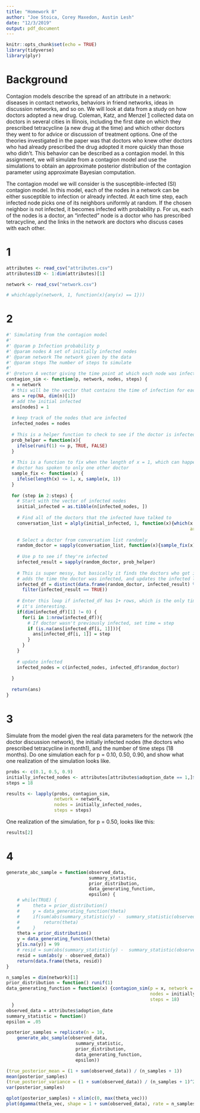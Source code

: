 ---
title: "Homework 8"
author: "Joe Stoica, Corey Maxedon, Austin Lesh"
date: "12/3/2019"
output: pdf_document
---

```{r setup, include=FALSE}
knitr::opts_chunk$set(echo = TRUE)
library(tidyverse)
library(plyr)
``` 

# Background 

Contagion models describe the spread of an attribute in a network: diseases in contact networks, behaviors in friend networks, ideas in discussion networks, and so on. We will look at data from a study on how doctors adopted a new drug. Coleman, Katz, and Menzel [1] collected data on doctors in several cities in Illinois, including the first date on which they prescribed tetracycline (a new drug at the time) and which other doctors they went to for advice or discussion of treatment options. One of the theories investigated in the paper was that doctors who knew other doctors who had already prescribed the drug adopted it more quickly than those who didn’t.  This behavior can be described as a contagion model. In this assignment, we will simulate from a contagion model and use the simulations to obtain an approximate posterior distribution of the contagion parameter using approximate Bayesian computation.

The contagion model we will consider is the susceptible-infected (SI) contagion model. In this model, each of the nodes in a network can be either susceptible to infection or already infected. At each time step, each infected node picks one of its neighbors uniformly at random. If the chosen neighbor is not infected, it becomes infected with probability p. For us, each of the nodes is a doctor, an “infected” node is a doctor who has prescribed tetracycline, and the links in the network are doctors who discuss cases with each other.

# 1

```{r, message=FALSE, warning=FALSE}
attributes <- read_csv("attributes.csv")
attributes$ID <- 1:dim(attributes)[1]

network <- read_csv("network.csv")

# which(apply(network, 1, function(x){any(x) == 1}))
```

# 2

```{r}
#' Simulating from the contagion model
#'
#' @param p Infection probability p
#' @param nodes A set of initially infected nodes
#' @param network The network given by the data
#' @param steps The number of steps to simulate
#'
#' @return A vector giving the time point at which each node was infected
contagion_sim <- function(p, network, nodes, steps) {
  n = network
  # this will be the vector that contains the time of infection for each doctor
  ans = rep(NA, dim(n)[1])
  # add the initial infected
  ans[nodes] = 1
  
  # keep track of the nodes that are infected 
  infected_nodes = nodes
  
  # This is a helper function to check to see if the doctor is infected or not
  prob_helper = function(x){
    ifelse(runif(1) <= p, TRUE, FALSE)
  }
  
  # This is a function to fix when the length of x = 1, which can happen if a 
  # doctor has spoken to only one other doctor
  sample_fix <- function(x) {
    ifelse(length(x) <= 1, x, sample(x, 1))
  }
  
  for (step in 2:steps) {
    # Start with the vector of infected nodes
    initial_infected = as.tibble(n[infected_nodes, ])
    
    # Find all of the doctors that the infected have talked to
    conversation_list = alply(initial_infected, 1, function(x){which(x == 1,
                                                                     arr.ind = FALSE)})
    
    # Select a doctor from conversation list randomly
    random_doctor = sapply(conversation_list, function(x){sample_fix(x)})
    
    # Use p to see if they're infected
    infected_result = sapply(random_doctor, prob_helper)
    
    # This is super messy, but basically it finds the doctors who got infected,
    # adds the time the doctor was infected, and updates the infected list
    infected_df = distinct(data.frame(random_doctor, infected_result) %>% 
      filter(infected_result == TRUE))
    
    # Enter this loop if infected_df has 1+ rows, which is the only time
    # it's interesting. 
    if(dim(infected_df)[1] != 0) {
      for(i in 1:nrow(infected_df)){
        # If doctor wasn't previously infected, set time = step
        if (is.na(ans[infected_df[i, 1]])){
          ans[infected_df[i, 1]] = step
        }
      }
    }
    
    # update infected
    infected_nodes = c(infected_nodes, infected_df$random_doctor)
    
  }
  
  return(ans)
}
```

# 3 

Simulate from the model given the real data parameters for the network (the doctor discussion network), the initially infected nodes (the doctors who prescribed tetracycline in month1), and the number of time steps (18 months). Do one simulation each for p = 0.10, 0.50, 0.90, and show what one realization of the simulation looks like.

```{r}
probs <- c(0.1, 0.5, 0.9)
initially_infected_nodes <- attributes[attributes$adoption_date == 1,]$ID
steps = 18
``` 

```{r}
results <- lapply(probs, contagion_sim, 
                  network = network,
                  nodes = initially_infected_nodes, 
                  steps = steps)
```

One realization of the simulation, for p = 0.50, looks like this:

```{r, echo = FALSE}
results[2]
```


# 4

```{r}
generate_abc_sample = function(observed_data,
                               summary_statistic,
                               prior_distribution,
                               data_generating_function,
                               epsilon) {
    # while(TRUE) {
    #     theta = prior_distribution()
    #     y = data_generating_function(theta)
    #     if(sum(abs(summary_statistic(y) -  summary_statistic(observed_data))) < epsilon) {
    #         return(theta)
    #     }
    theta = prior_distribution()
    y = data_generating_function(theta)
    y[is.na(y)] = 99
    # resid = sum(abs(summary_statistic(y) -  summary_statistic(observed_data)))
    resid = sum(abs(y - observed_data))
    return(data.frame(theta, resid))
}
```


```{r}
n_samples = dim(network)[1]
prior_distribution = function() runif(1)
data_generating_function = function(x) {contagion_sim(p = x, network = network,
                                                      nodes = initially_infected_nodes, 
                                                      steps = 18)                               #max(attributes$adoption_date)
  }
observed_data = attributes$adoption_date
summary_statistic = function()
epsilon = .05

posterior_samples = replicate(n = 10,
    generate_abc_sample(observed_data,
                          summary_statistic,
                          prior_distribution,
                          data_generating_function,
                          epsilon))
```





```{r}
(true_posterior_mean = (1 + sum(observed_data)) / (n_samples + 1))
mean(posterior_samples)
(true_posterior_variance = (1 + sum(observed_data)) / (n_samples + 1)^2)
var(posterior_samples)
```





```{r}
qplot(posterior_samples) + xlim(c(0, max(theta_vec)))
plot(dgamma(theta_vec, shape = 1 + sum(observed_data), rate = n_samples + 1) ~ x_vec, type = 'l', ylab = "True posterior density", xlab = "theta")
```

